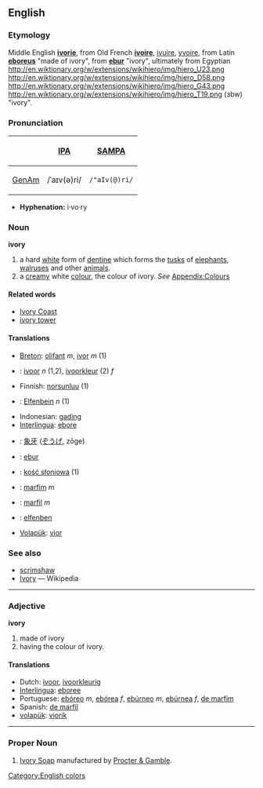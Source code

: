 ==English==
===Etymology===
Middle English '''[[ivorie]]''', from Old French '''[[ivoire]]''', [[ivuire]], [[yvoire]], from Latin '''[[eboreus]]''' "made of ivory", from '''[[ebur]]''' "ivory", ultimately from Egyptian http://en.wiktionary.org/w/extensions/wikihiero/img/hiero_U23.png  http://en.wiktionary.org/w/extensions/wikihiero/img/hiero_D58.png  http://en.wiktionary.org/w/extensions/wikihiero/img/hiero_G43.png  http://en.wiktionary.org/w/extensions/wikihiero/img/hiero_T19.png (ɜbw) "ivory".
<!-- the hieroglyphs are apparently unlinkable; the transliteration should not be linked because it is nonstandard (the IPA character 'ɜ' is just a lookalike for egyptological aleph which is not in Unicode) -->

===Pronunciation===
{| border=1 cellpadding=5
! !! [[w:IPA|IPA]] !! [[w:SAMPA|SAMPA]]
|-
! [[GenAm]]
| /ˈaɪv(ə)ri/ || <tt>/"aIv(@)ri/</tt>
|}

*'''Hyphenation:''' i·vo·ry

===Noun===
'''ivory'''
#a hard [[white]] form of [[dentine]] which forms the [[tusk]]s of [[elephant]]s, [[walrus]]es and other [[animal]]s.
#a [[cream]]y white [[color|colour]], the colour of ivory.  ''See'' [[Wiktionary_Appendix:Colours|Appendix:Colours]]

====Related words====
*[[Ivory Coast]]
*[[ivory tower]]

====Translations====
*[[Breton]]: [[olifant]] ''m'', [[ivor]] ''m'' (1)
*{{nl}}: [[ivoor]] ''n'' (1,2), [[ivoorkleur]] (2) ''f''
*Finnish: [[norsunluu]] (1)
*{{de}}: [[Elfenbein]] ''n'' (1)
*Indonesian: [[gading]]
*[[Interlingua]]: [[ebore]]
*{{ja}}: [[象牙]] ([[ぞうげ]], zōge)
*{{la}}: [[ebur]]
*{{pl}}: [[kość słoniowa]] (1)
*{{pt}}: [[marfim]] ''m''
*{{es}}: [[marfil]] ''m''
*{{sv}}: [[elfenben]]
*[[Volapük]]: [[vior]]

===See also===
*[[scrimshaw]]
*[[w:Ivory|Ivory]] — Wikipedia

----

===Adjective===
'''ivory'''
#made of ivory
#having the colour of ivory.


====Translations====
*Dutch: [[ivoor]], [[ivoorkleurig]]
*[[Interlingua]]: [[eboree]]
*Portuguese: [[ebóreo]] ''m'', [[ebórea]] ''f'', [[ebúrneo]] ''m'', [[ebúrnea]] ''f'', [[de marfim]]
*Spanish: [[de marfil]]
*[[volapük]]: [[viorik]]

----

===Proper Noun===
#[http://www.ivory.com/ Ivory Soap] manufactured by [http://www.pg.com Procter & Gamble].

[[Category:English colors]]